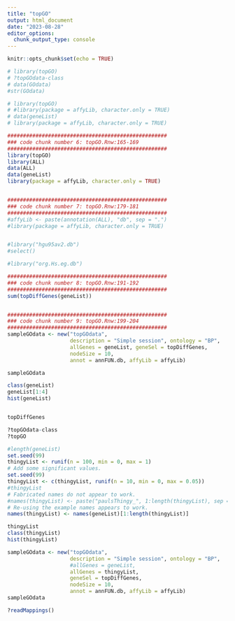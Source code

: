```yaml
---
title: "topGO"
output: html_document
date: "2023-08-28"
editor_options: 
  chunk_output_type: console
---
```


```r
knitr::opts_chunk$set(echo = TRUE)
```



```r
# library(topGO)
# ?topGOdata-class
# data(GOdata)
#str(GOdata)
```




```r
# library(topGO)
# #library(package = affyLib, character.only = TRUE)
# data(geneList)
# library(package = affyLib, character.only = TRUE)

```




```r
###################################################
### code chunk number 6: topGO.Rnw:165-169
###################################################
library(topGO)
library(ALL)
data(ALL)
data(geneList)
library(package = affyLib, character.only = TRUE)


###################################################
### code chunk number 7: topGO.Rnw:179-181
###################################################
#affyLib <- paste(annotation(ALL), "db", sep = ".")
#library(package = affyLib, character.only = TRUE)


#library("hgu95av2.db")
#select()

#library("org.Hs.eg.db")

###################################################
### code chunk number 8: topGO.Rnw:191-192
###################################################
sum(topDiffGenes(geneList))


###################################################
### code chunk number 9: topGO.Rnw:199-204
###################################################
sampleGOdata <- new("topGOdata", 
                    description = "Simple session", ontology = "BP",
                    allGenes = geneList, geneSel = topDiffGenes,
                    nodeSize = 10,
                    annot = annFUN.db, affyLib = affyLib)

```




```r
sampleGOdata

class(geneList)
geneList[1:4]
hist(geneList)


topDiffGenes

?topGOdata-class
?topGO
```




```r
#length(geneList)
set.seed(99)
thingyList <- runif(n = 100, min = 0, max = 1)
# Add some significant values.
set.seed(99)
thingyList <- c(thingyList, runif(n = 10, min = 0, max = 0.05))
#thingyList
# Fabricated names do not appear to work.
#names(thingyList) <- paste("paulsThingy_", 1:length(thingyList), sep = "")
# Re-using the example names appears to work.
names(thingyList) <- names(geneList)[1:length(thingyList)]

thingyList
class(thingyList)
hist(thingyList)

sampleGOdata <- new("topGOdata", 
                    description = "Simple session", ontology = "BP",
                    #allGenes = geneList,
                    allGenes = thingyList,
                    geneSel = topDiffGenes,
                    nodeSize = 10,
                    annot = annFUN.db, affyLib = affyLib)
sampleGOdata
```


```r
?readMappings()
```

